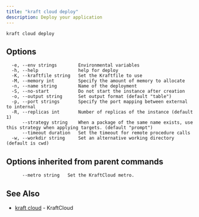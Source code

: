 ```yaml
---
title: "kraft cloud deploy"
description: Deploy your application
---
```


```console
kraft cloud deploy
```

## Options

```text
  -e, --env strings        Environmental variables
  -h, --help               help for deploy
  -K, --kraftfile string   Set the Kraftfile to use
  -M, --memory int         Specify the amount of memory to allocate
  -n, --name string        Name of the deployment
  -S, --no-start           Do not start the instance after creation
  -o, --output string      Set output format (default "table")
  -p, --port strings       Specify the port mapping between external to internal
  -R, --replicas int       Number of replicas of the instance (default 1)
      --strategy string    When a package of the same name exists, use this strategy when applying targets. (default "prompt")
      --timeout duration   Set the timeout for remote procedure calls
  -w, --workdir string     Set an alternative working directory (default is cwd)
```

## Options inherited from parent commands

```text
      --metro string   Set the KraftCloud metro.
```

## See Also

* [kraft cloud](kraft_cloud.md)	 - KraftCloud

